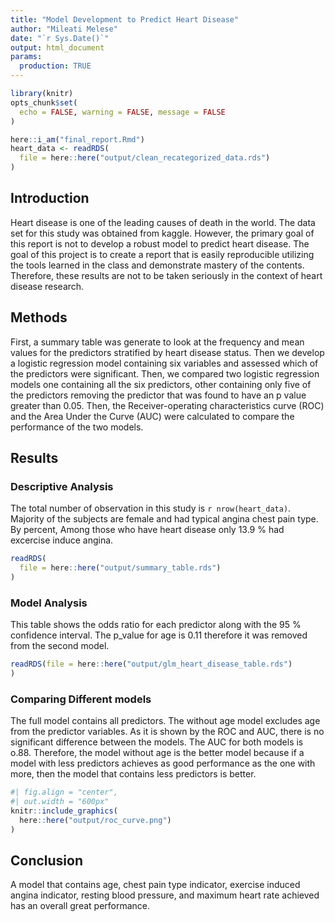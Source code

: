 ```yaml
---
title: "Model Development to Predict Heart Disease"
author: "Mileati Melese"
date: "`r Sys.Date()`"
output: html_document
params:
  production: TRUE
---
```



```r
library(knitr)
opts_chunk$set(
  echo = FALSE, warning = FALSE, message = FALSE
)
```

```r
here::i_am("final_report.Rmd")
heart_data <- readRDS(
  file = here::here("output/clean_recategorized_data.rds")
)
```

## Introduction

Heart disease is one of the leading causes of death in the world. The data set for this study was obtained from kaggle. However, the primary goal of this report is not to develop a robust model to predict heart disease. The goal of this project is to create a report that is  easily reproducible utilizing the tools learned in the class and demonstrate mastery of the contents. Therefore, these results are not to be taken seriously in the context of heart disease research. 

## Methods

First, a summary table was generate to look at the frequency and mean values for the predictors stratified by heart disease status. Then we develop a logistic regression model containing six variables and assessed which of the predictors were significant. Then, we compared two logistic regression models one containing all the six predictors, other containing only five of the predictors removing the predictor that was found to have an p value greater than 0.05. Then, the Receiver-operating characteristics curve (ROC) and the Area Under the Curve (AUC) were calculated to compare the performance of the two models.


## Results 

### Descriptive Analysis

The total number of observation in this study is `r nrow(heart_data)`.  Majority of the subjects are female and had typical angina chest pain type. By percent, Among those who have heart disease only 13.9 % had excercise induce angina.

```r
readRDS(
  file = here::here("output/summary_table.rds")
)
```

### Model Analysis

This table shows the odds ratio for each predictor along with the 95 % confidence interval. The p_value for age is 0.11 therefore it was removed from the second model.

```r
readRDS(file = here::here("output/glm_heart_disease_table.rds")
)
```


### Comparing Different models 
The full model contains all predictors. The without age model excludes age from the predictor variables. As it is shown by the ROC and AUC, there is no significant difference between the models. The AUC for both models is o.88. Therefore, the model without age is the better model because if a model with less predictors achieves as good performance as the one with more, then the model that contains less predictors is better. 

```r
#| fig.align = "center",
#| out.width = "600px"
knitr::include_graphics(
  here::here("output/roc_curve.png")
)
```

## Conclusion

A model that contains age, chest pain type indicator, exercise induced angina indicator, resting blood pressure, and maximum heart rate achieved has an overall great performance. 

